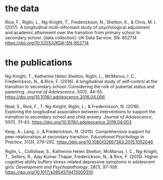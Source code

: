 # the data

Rice, F., Riglin, L., Ng-Knight, T., Frederickson, N., Shelton, K., & Chris, M. I. (2017). A longitudinal multi-informant study of psychological adjustment and academic attainment over the transition from primary school to secondary school. [data collection]. UK Data Service. SN: 852714 <https://doi.org/10.5255/UKDA-SN-852714>


# the publications

Ng-Knight, T., Katherine Helen Shelton, Riglin, L., McManus, I. C., Frederickson, N., & Rice, F. (2016). A longitudinal study of self‐control at the transition to secondary school: Considering the role of pubertal status and parenting. *Journal of Adolescence*, 50(1), 44–55. <https://doi.org/10.1016/j.adolescence.2016.04.006>

Neal, S., Rice, F., T. Ng-Knight, Riglin, L., & Frederickson, N. (2016). Exploring the longitudinal association between interventions to support the transition to secondary school and child anxiety. *Journal of Adolescence*, 50(1), 31–43. <https://doi.org/10.1016/j.adolescence.2016.04.003>

Keay, A., Lang, J., & Frederickson, N. (2015). Comprehensive support for peer relationships at secondary transition. *Educational Psychology in Practice*, 31(3), 279–292. <https://doi.org/10.1080/02667363.2015.1052046>

Riglin, L., Collishaw, S., Katherine Helen Shelton, McManus, I. C., Ng-Knight, T., Sellers, R., Ajay Kumar Thapar, Frederickson, N., & Rice, F. (2015). Higher cognitive ability buffers stress-related depressive symptoms in adolescent girls. *Development and Psychopathology*, 28(1), 97–109. <https://doi.org/10.1017/s0954579415000310>

